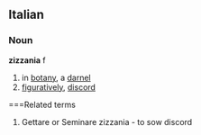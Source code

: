 ==Italian==
===Noun===
'''zizzania''' f
# in [[botany]], a [[darnel]]
# [[figuratively]], [[discord]]
===Related terms
# Gettare or Seminare zizzania - to sow discord